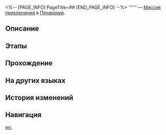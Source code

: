 <%-- [PAGE_INFO]
PageTitle=##
[END_PAGE_INFO] --%>
{{Дополнить|Диалоги.}}
{{Миссия Инфобокс
|id              = 4540403
|Название        = 
|Изображение     = Миссия .png
|Тип             = Миссия приключения
|Событие         = 
|Глава           = 
|Условия         = Завершена [[Миссия Освоения]] «[[В погоне за мечтой]]»
|Персонажи       = Первопроходец
|СтартЛокация    = [[Пенакония]] — [[Сон ребёнка]]
|Мир             = Пенакония
|Предыдущая      = 
|Следующая       = 
|Награды         = Дедушкина работа*1
}}
'''''' — [[Миссия приключения]] в [[Пенакония]].

==Описание==
{{Описание|<!--официальное описание из Перекрёстка судеб-->}}

==Этапы==


==Прохождение==
{{Дополнить}}

{{Диалог Конец}}

==На других языках==
{{На других языках
|en   = 
|zhs  = 
|zht  = 
|ja   = 
|ko   = 
|es   = 
|fr   = 
|ru   = 
|th   = 
|vi   = 
|de   = 
|id   = 
|pt   = 
}}

==История изменений==
{{История изменений|3.5}}

==Навигация==
{{Миссия приключения Навбокс|Глава }}

[[en:]]
